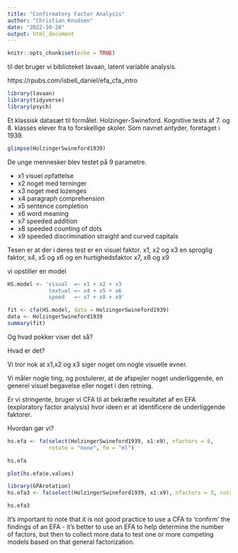 ```yaml
---
title: "Confirmatory Factor Analysis"
author: "Christian Knudsen"
date: "2022-10-28"
output: html_document
---
```


```r
knitr::opts_chunk$set(echo = TRUE)
```

til det bruger vi biblioteket lavaan, latent variable analysis.

https://rpubs.com/isbell_daniel/efa_cfa_intro

```r
library(lavaan) 
library(tidyverse)
library(psych)
```
Et klassisk datasæt til formålet. Holzinger-Swineford. Kognitive tests af 
7. og 8. klasses elever fra to forskellige skoler. Som navnet antyder,
foretaget i 1939.


```r
glimpse(HolzingerSwineford1939)
```

De unge mennesker blev testet på 9 parametre.

* x1 visuel opfattelse
* x2 noget med terninger
* x3 noget med lozenges
* x4 paragraph comprehension
* x5 sentence completion
* x6 word meaning
* x7 speeded addition
* x8 speeded counting of dots
* x9 speeded discrimination straight and curved capitals

Tesen er at der i deres test er en visuel faktor. x1, x2 og x3
en sproglig faktor, x4, x5 og x6
og en hurtighedsfaktor
x7, x8 og x9


vi opstiller en model

```r
HS.model <- 'visual  =~ x1 + x2 + x3
             textual =~ x4 + x5 + x6
             speed   =~ x7 + x8 + x9'
```


```r
fit <- cfa(HS.model, data = HolzingerSwineford1939)
data <- HolzingerSwineford1939
summary(fit)
```
Og hvad pokker viser det så?


Hvad er det?

Vi tror nok at x1,x2 og x3 siger noget om nogle visuelle evner.

Vi måler nogle ting, og postulerer, at de afspejler noget underliggende, en generel
visuel begavelse eller noget i den retning.


Er vi stringente, bruger vi CFA til at bekræfte resultatet af en EFA (exploratory 
factor analysis) hvor ideen er at identificere de underliggende faktorer.



Hvordan gør vi?


```r
hs.efa <- fa(select(HolzingerSwineford1939, x1:x9), nfactors = 8, 
             rotate = "none", fm = "ml")

hs.efa
```

```r
plot(hs.efa$e.values)
```
```r
library(GPArotation)
hs.efa3 <- fa(select(HolzingerSwineford1939, x1:x9), nfactors = 3, rotate = "oblimin", fm = "ml")

hs.efa3
```

It’s important to note that it is not good practice to use a CFA to ‘confirm’ the findings of an EFA - it’s better to use an EFA to help determine the number of factors, but then to collect more data to test one or more competing models based on that general factorization.